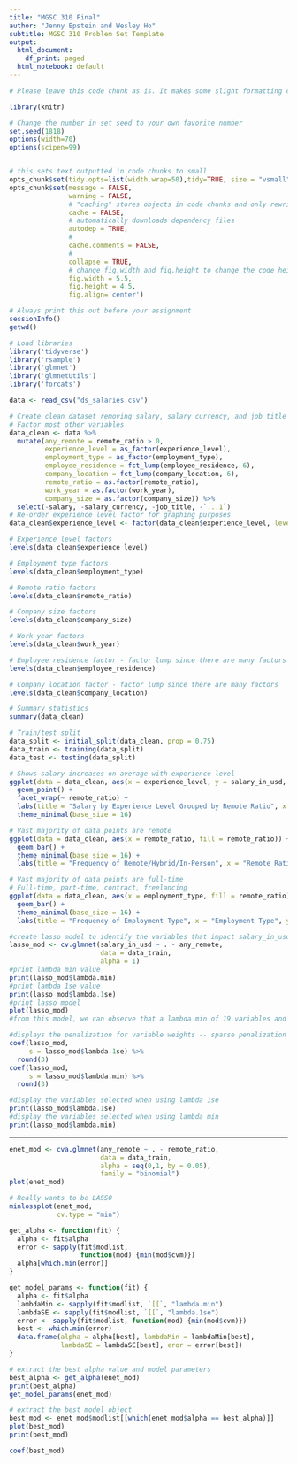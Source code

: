 ```yaml
---
title: "MGSC 310 Final"
author: "Jenny Epstein and Wesley Ho"
subtitle: MGSC 310 Problem Set Template
output:
  html_document:
    df_print: paged
  html_notebook: default
---
```


```r
# Please leave this code chunk as is. It makes some slight formatting changes to alter the output to be more aesthetically pleasing. 

library(knitr)

# Change the number in set seed to your own favorite number
set.seed(1818)
options(width=70)
options(scipen=99)


# this sets text outputted in code chunks to small
opts_chunk$set(tidy.opts=list(width.wrap=50),tidy=TRUE, size = "vsmall")  
opts_chunk$set(message = FALSE,                                          
               warning = FALSE,
               # "caching" stores objects in code chunks and only rewrites if you change things
               cache = FALSE,                               
               # automatically downloads dependency files
               autodep = TRUE,
               # 
               cache.comments = FALSE,
               # 
               collapse = TRUE,
               # change fig.width and fig.height to change the code height and width by default
               fig.width = 5.5,  
               fig.height = 4.5,
               fig.align='center')
```

```r
# Always print this out before your assignment
sessionInfo()
getwd()
```

```r
# Load libraries
library('tidyverse')
library('rsample')
library('glmnet')
library('glmnetUtils')
library('forcats')
```

```r
data <- read_csv("ds_salaries.csv")

# Create clean dataset removing salary, salary_currency, and job_title
# Factor most other variables
data_clean <- data %>% 
  mutate(any_remote = remote_ratio > 0,
         experience_level = as_factor(experience_level),
         employment_type = as_factor(employment_type),
         employee_residence = fct_lump(employee_residence, 6),
         company_location = fct_lump(company_location, 6),
         remote_ratio = as.factor(remote_ratio),
         work_year = as.factor(work_year),
         company_size = as.factor(company_size)) %>% 
  select(-salary, -salary_currency, -job_title, -`...1`)
# Re-order experience level factor for graphing purposes
data_clean$experience_level <- factor(data_clean$experience_level, levels = c("EN", "MI", "SE", "EX"))
```

```r
# Experience level factors
levels(data_clean$experience_level)

# Employment type factors
levels(data_clean$employment_type)

# Remote ratio factors
levels(data_clean$remote_ratio)

# Company size factors
levels(data_clean$company_size)

# Work year factors
levels(data_clean$work_year)

# Employee residence factor - factor lump since there are many factors
levels(data_clean$employee_residence)

# Company location factor - factor lump since there are many factors
levels(data_clean$company_location)
```

```r
# Summary statistics
summary(data_clean)
```

```r
# Train/test split
data_split <- initial_split(data_clean, prop = 0.75)
data_train <- training(data_split)
data_test <- testing(data_split)
```

```r
# Shows salary increases on average with experience level
ggplot(data = data_clean, aes(x = experience_level, y = salary_in_usd, color = factor(remote_ratio))) +
  geom_point() +
  facet_wrap(~ remote_ratio) +
  labs(title = "Salary by Experience Level Grouped by Remote Ratio", x = "Experience Level", y = "Salary ($ USD)") +
  theme_minimal(base_size = 16)
```

```r
# Vast majority of data points are remote
ggplot(data = data_clean, aes(x = remote_ratio, fill = remote_ratio)) +
  geom_bar() +
  theme_minimal(base_size = 16) +
  labs(title = "Frequency of Remote/Hybrid/In-Person", x = "Remote Ratio", y = "Count")
```

```r
# Vast majority of data points are full-time
# Full-time, part-time, contract, freelancing
ggplot(data = data_clean, aes(x = employment_type, fill = remote_ratio)) +
  geom_bar() +
  theme_minimal(base_size = 16) +
  labs(title = "Frequency of Employment Type", x = "Employment Type", y = "Count")
```

```r
#create lasso model to identify the variables that impact salary_in_usd (training data)
lasso_mod <- cv.glmnet(salary_in_usd ~ . - any_remote,
                       data = data_train,
                       alpha = 1)
#print lambda min value
print(lasso_mod$lambda.min)
#print lambda 1se value
print(lasso_mod$lambda.1se)
#print lasso model
plot(lasso_mod)
#from this model, we can observe that a lambda min of 19 variables and a lambda 1se of 6 will give us the optimized range for to minimize cross-validated error in the prediction of salary_in_usd.
```
```r
#displays the penalization for variable weights -- sparse penalization between the factoring of variables makes it difficult to manually exclude variables. We will be trusting the lasso model to drop unnecessary variables. 
coef(lasso_mod, 
     s = lasso_mod$lambda.1se) %>% 
  round(3)
coef(lasso_mod, 
     s = lasso_mod$lambda.min) %>% 
  round(3)

```
```r
#display the variables selected when using lambda 1se
print(lasso_mod$lambda.1se)
#display the variables selected when using lambda min
print(lasso_mod$lambda.min)
```

---

```r
enet_mod <- cva.glmnet(any_remote ~ . - remote_ratio,
                       data = data_train,
                       alpha = seq(0,1, by = 0.05),
                       family = "binomial")
plot(enet_mod)
```

```r
# Really wants to be LASSO
minlossplot(enet_mod, 
            cv.type = "min")
```

```r
get_alpha <- function(fit) {
  alpha <- fit$alpha
  error <- sapply(fit$modlist, 
                  function(mod) {min(mod$cvm)})
  alpha[which.min(error)]
}

get_model_params <- function(fit) {
  alpha <- fit$alpha
  lambdaMin <- sapply(fit$modlist, `[[`, "lambda.min")
  lambdaSE <- sapply(fit$modlist, `[[`, "lambda.1se")
  error <- sapply(fit$modlist, function(mod) {min(mod$cvm)})
  best <- which.min(error)
  data.frame(alpha = alpha[best], lambdaMin = lambdaMin[best],
             lambdaSE = lambdaSE[best], eror = error[best])
}

# extract the best alpha value and model parameters
best_alpha <- get_alpha(enet_mod)
print(best_alpha)
get_model_params(enet_mod)

# extract the best model object
best_mod <- enet_mod$modlist[[which(enet_mod$alpha == best_alpha)]]
plot(best_mod)
print(best_mod)
```

```r
coef(best_mod)
```


